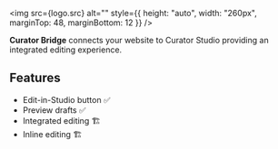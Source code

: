 
<img
  src={logo.src}
  alt=""
  style={{ height: "auto", width: "260px", marginTop: 48, marginBottom: 12 }}
/>

**Curator Bridge** connects your website to Curator Studio providing an integrated editing experience.

## Features

- Edit-in-Studio button ✅
- Preview drafts ✅️
- Integrated editing 🏗️
- Inline editing 🏗️
